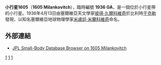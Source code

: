{{Infobox planet 
| minorplanet = yes 
| width = 25em 
| bgcolour = #FFFFC0 
| apsis = 
| name = Milankovitch
| symbol = 
| image = 
| caption = 
| discovery = yes 
| discovery_ref = 
| discoverer = [[彼得·久爾科維奇|彼得·久爾科維奇]]
| discovery_site = {{BEL}}[[布鲁塞尔首都地区|布鲁塞尔首都地区]][[于克勒|于克勒]]
| discovered = 1936年4月13日
| designations = yes
| mp_name = 1605
| alt_names = 1936 GA
| named_after = [[米盧廷·米蘭科維奇|米盧廷·米蘭科維奇]]
| mp_category = 
| orbit_ref = 
| epoch = 2008年5月14日
| aphelion = 3.2502466
| perihelion = 2.7745626
| semimajor = 
| eccentricity = 0.0789542
| period = 1909.7142282
| avg_speed = 
| inclination = 10.56788
| asc_node = 173.91441
| mean_anomaly = 26.70722
| arg_peri = 279.07101
| satellites = 
| physical_characteristics = yes 
| dimensions = 
| mass = 
| density = 
| surface_grav = 
| escape_velocity = 
| sidereal_day = 
| axial_tilt = 
| pole_ecliptic_lat = 
| pole_ecliptic_lon = 
| albedo = 0.1529
| temperatures= 
| temp_name1 = 
| mean_temp_1 = 
| max_temp_1 = 
| temp_name2 = 
| max_temp_2 = 
| spectral_type = 
| abs_magnitude = 10.10
}}
'''小行星1605'''（'''1605 Milankovitch'''），臨時編號 '''1936 GA'''，是一個位於小行星帶的小行星。1936年4月13日由塞爾維亞天文學家[[彼得·久爾科維奇|彼得·久爾科維奇]]於比利時[[于克勒|于克勒]]發現，以知名塞爾維亞地球物理學家[[米盧廷·米蘭科維奇|米盧廷·米蘭科維奇]]命名。

==外部連結==
*[http://ssd.jpl.nasa.gov/sbdb.cgi?sstr=1605+Milankovitch JPL Small-Body Database Browser on 1605 Milankovitch] {{Wayback|url=http://ssd.jpl.nasa.gov/sbdb.cgi?sstr=1605+Milankovitch |date=20120417074700 }}

{{Reflist}}

{{Minor Planet Number|(1604) [[小行星1604|Tombaugh]]|(1606) [[小行星1606|Jekhovsky]]}}
{{小天體}}

{{DEFAULTSORT:Milankovitch}}
[[Category:小行星带天体|1]]
[[Category:以人名命名的小行星|1]]
[[Category:1936年發現的小行星|1]]

{{Beltasteroid-stub}}